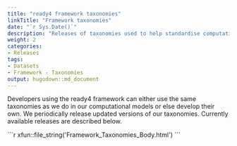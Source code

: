 ```yaml
---
title: "ready4 framework taxonomies"
linkTitle: "Framework taxonomies"
date: "`r Sys.Date()`"
description: "Releases of taxonomies used to help standardise computational models developed with the ready4 framework."
weight: 2
categories: 
- Releases
tags: 
- Datasets
- Framework - Taxonomies
output: hugodown::md_document
---
```


Developers using the ready4 framework can either use the same taxonomies as we do in our computational models or else develop their own. We periodically release updated versions of our taxonomies. Currently available releases are described below.

````{=html}
```r
xfun::file_string('Framework_Taxonomies_Body.html')
```
````

